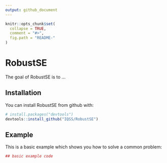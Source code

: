 ```yaml
---
output: github_document
---
```


<!-- README.md is generated from README.Rmd. Please edit that file -->

```r
knitr::opts_chunk$set(
  collapse = TRUE,
  comment = "#>",
  fig.path = "README-"
)
```

# RobustSE

The goal of RobustSE is to ...

## Installation

You can install RobustSE from github with:

```r
# install.packages("devtools")
devtools::install_github("IQSS/RobustSE")
```

## Example

This is a basic example which shows you how to solve a common problem:

```r
## basic example code
```
